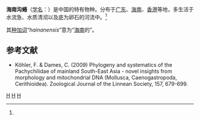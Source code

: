 {{Speciesbox
| taxon = Sulcospira hainanensis
| authority = Brot, 1872<ref name='id11232'>{{cite web| url =http://www.bioinfo.cn/db05/BjdwSpecies.php?action=view&id=11232| title =海南沟蜷| work =《中国动物物种编目数据库》| publisher =中国科学院微生物研究所| author =中国科学院动物研究所| accessdate =2009-04-28| deadurl =yes| archiveurl =https://web.archive.org/web/20160305084322/http://www.bioinfo.cn/db05/BjdwSpecies.php?action=view&id=11232| archivedate =2016-03-05}}</ref>
}}

'''海南沟蜷'''（[[学名|学名]]：{{lang|la|''Sulcospira hainanensis''}}）是中国的特有物种。分布于[[广东|广东]]、[[海南|海南]]、[[香港|香港]]等地，多生活于水流急、水质清沏以及底为卵石的河流中。<ref name='id11232'/>

其[[种加词|种加词]]“''hainanensis''”意为“[[海南|海南]]的”。

== 参考文献 ==
{{reflist}}
* Köhler, F. & Dames, C. (2009) Phylogeny and systematics of the Pachychilidae of mainland South-East Asia - novel insights from morphology and mitochondrial DNA (Mollusca, Caenogastropoda, Cerithioidea). Zoological Journal of the Linnean Society, 157, 679-699.

{{软体动物小作品}}
{{Taxonbar}}
[[Category:_吸螺目|H]]
[[Category:_1872年描述的动物|H]]
[[Category:_中国特有软体动物|H]]